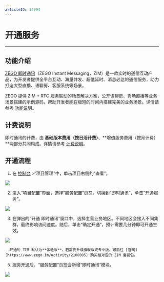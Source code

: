 ```yaml
---
articleID: 14994
---
```

# 开通服务

---

## 功能介绍

[ZEGO 即时通讯](https://doc-zh.zego.im/article/11588)（ZEGO Instant Messaging，ZIM）是一款实时的通信互动产品，为开发者提供全平台互动、海量并发、超低延时、消息必达的通信服务，助力打造大型直播、语聊房、客服系统等场景。

ZEGO 提供 ZIM + RTC 服务联动的场景解决方案，公开语聊房、秀场直播等业务场景搭建的示例源码，帮助开发者能在极短的时间内搭建完美的业务场景。详情请参考 [功能说明](11588_#3)。


## 计费说明

即时通讯的计费，由 **基础版本费用（按日活计费）**、**增值服务费用（按月计费）**两部分共同构成。详情请参考 [计费说明](https://doc-zh.zego.im/article/12471)。


## 开通流程

1. 在 [控制台](https://console.zego.im) >“项目管理”中，单击项目右侧的“查看”。   
<Frame width="512" height="auto" caption=""><img src="https://storage.zego.im/sdk-doc/Pics/Consle/1031.png" /></Frame>

2. 进入“项目配置”界面，选择“服务配置”页签，切换到“即时通讯”，单击“开通服务”。  
<Frame width="512" height="auto" caption=""><img src="https://storage.zego.im/sdk-doc/Pics/Consle/10201.png" /></Frame>

3. 在弹出的“开通 即时通讯”窗口中，选择主营业务地区。不同地区会接入不同集群，最终影响访问速度。随后，单击“确定开通”，预计需要几分钟即可开通生效。   
<Frame width="512" height="auto" caption=""><img src="https://storage.zego.im/sdk-doc/Pics/Consle/10202.png" /></Frame>

<Note title="说明">


    - 开通的 ZIM 默认为**体验版**，若需要升级旗舰版或专业版，可前往 [官网](https://www.zego.im/activity/2100005) 购买相对应的 ZIM 套餐包。

    
</Note>




5. 服务开通后，“服务配置”页签会新增“即时通讯”模块。   
<Frame width="512" height="auto" caption=""><img src="https://storage.zego.im/sdk-doc/Pics/Consle/10196.png" /></Frame>
